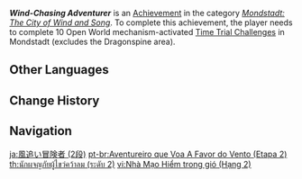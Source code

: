 {{Achievement Infobox
|title        = Wind-Chasing Adventurer
|id           = 80041
|order id     = 0041
|category     = Mondstadt: The City of Wind and Song
|description  = Complete 10 Open World mechanism-activated [[Time Trial Challenge]]s in [[Mondstadt]] (excludes the [[Dragonspine]] area).
|requirements = 
|primogems    = 10
|tracking     = Tracks the amount of Open World mechanism-activated Time Trial Challenges found in Mondstadt.
|topic        = Time Trial Challenges
|set          = Wind-Chasing Adventurer
|tier         = 2
|tiers_total  = 3
}}
'''''Wind-Chasing Adventurer''''' is an [[Achievement]] in the category ''[[Mondstadt: The City of Wind and Song]]''. To complete this achievement, the player needs to complete 10 Open World mechanism-activated [[Time Trial Challenge]]s in Mondstadt (excludes the Dragonspine area).
<!--
==Trivia==

==Video Guides==
{{EVT
|video1   = 
|caption1 = 
}}
-->
==Other Languages==
{{Other Languages|Transclude=Wind-Chasing Adventurer}}

==Change History==
{{Change History|1.0}}
<!--
==References==
{{Reflist}}
-->
==Navigation==
{{Achievement Navbox}}

[[ja:風追い冒険者 (2段)]]
[[pt-br:Aventureiro que Voa A Favor do Vento (Etapa 2)]]
[[th:นักผจญภัยผู้ไขว่คว้าลม (ระดับ 2)]]
[[vi:Nhà Mạo Hiểm trong gió (Hạng 2)]]